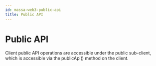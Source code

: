 ```yaml
---
id: massa-web3-public-api
title: Public API
---
```


# Public API

Client public API operations are accessible under the public sub-client, which is accessible via the publicApi() method on the client.
